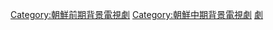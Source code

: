 {{朝鮮王朝背景作品分類導航|背景電視劇}}

[[Category:朝鮮前期背景電視劇|Category:朝鮮前期背景電視劇]]
[[Category:朝鮮中期背景電視劇|Category:朝鮮中期背景電視劇]]
[[Category:朝鮮宣祖時期背景作品|劇]]